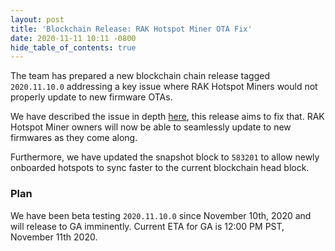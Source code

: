 ```yaml
---
layout: post
title: 'Blockchain Release: RAK Hotspot Miner OTA Fix'
date: 2020-11-11 10:11 -0800
hide_table_of_contents: true
---
```


The team has prepared a new blockchain chain release tagged `2020.11.10.0` addressing a key issue
where RAK Hotspot Miners would not properly update to new firmware OTAs.

<!--truncate-->

We have described the issue in depth
[here](https://engineering.helium.comhttps://docs.helium.com/blog/2020/11/06/blockchain-release-rak-miner-updates.html),
this release aims to fix that. RAK Hotspot Miner owners will now be able to seamlessly update to new
firmwares as they come along.

Furthermore, we have updated the snapshot block to `583201` to allow newly onboarded hotspots to
sync faster to the current blockchain head block.

### Plan

We have been beta testing `2020.11.10.0` since November 10th, 2020 and will release to GA
imminently. Current ETA for GA is 12:00 PM PST, November 11th 2020.
